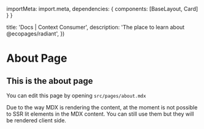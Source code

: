 

  importMeta: import.meta,
  dependencies: {
    components: [BaseLayout, Card]
  }
}

  title: 'Docs | Context Consumer',
  description: 'The place to learn about @ecopages/radiant',
})

<div class="prose">

# About Page

## This is the about page

You can edit this page by opening `src/pages/about.mdx`

Due to the way MDX is rendering the content, at the moment is not possible to SSR lit elements in the MDX content. You can still use them but they will be rendered client side.

<Card title="Card title" copy="<a href='/'>Go to homepage</a>" />

</div>